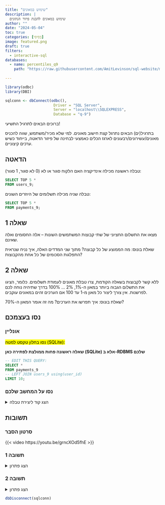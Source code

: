 ```yaml
---
title: "שימוש במאונים"
description: |
  שימוש במאונים להבנת פיזור הנתונים
author: ""
date: "2024-05-04"
toc: true
categories: [בסיסי]
image: featured.png
draft: true
filters:
  - interactive-sql
databases:
  - name: percentiles_q9
    path: "https://raw.githubusercontent.com/AmitLevinson/sql-website/main/questions/9-Percentiles/q9.sql"
    
---
```


```r
library(odbc)
library(DBI)

sqlconn <- dbConnect(odbc(),
                      Driver = "SQL Server",
                      Server = "localhost\\SQLEXPRESS",
                      Database = "q-9")

```

ברוכים הבאים לתרגיל התשיעי!  

בתרגיל(ים) הבאים נתרגל קצת חישוב מאונים. למי שלא מכיר/משתמש, שווה להכניס מאונים/עשירונים/רבעונים לארגז הכלים כאמצעי לבחינה של פיזור הדאטה, בייחוד כשיש ערכים קיצוניים.

## הדאטה

טבלה ראשונה מכילה אינדיקציה האם הלקוח סגור או לא (0 לא סגור, 1 סגור):

```sql
SELECT TOP 5 * 
FROM users_9;
```

טבלה שניה מכילה תשלומים של היוזרים השונים:

```sql
SELECT TOP 5 * 
FROM payments_9;
```


## שאלה 1

מצאו את התשלום החציוני של שתי קבוצות המשתמשים השונות -- אלה החסומים ואלה שאינם.

שאלת בונוס: מה הממוצע של כל קבוצה? מתוך שני המדדים האלה, איך נניח שנראית התפלגות הסכומים של כל אחת מהקבוצות?

## שאלה 2


ללא קשר לקבוצות בשאלה הקודמת, צרו טבלת מאונים לעמודת תשלומים. כלומר, הציגו את התשלום הגבוה ביותר במאון ה-1%, 2% $...$  100% בדרך שתיהיה נוחה לכם לפרשנות. אין צורך ליצור כל מאון מ-1 עד 100 אם הערכים זהים במאונים עוקבים.


שאלת בונוס: איך תפרשו את הערכים? מה זה אומר המאון ה-70%?


## נסו בעצמכם

### אונליין 

<mark>נסו בחלון טקסט למטה (SQLite):</mark>

**שאלה ראשונה פחות ממולצת לפתירה כאן (SQLite) אלא ב-RDBMS שלכם**

```.sql
-- EDIT THIS QUERY:
SELECT *
FROM payments_9
-- LEFT JOIN users_9 using(user_id)
LIMIT 10;


```


### נסו על המחשב שלכם

<details>
<summary>הצג קוד ליצירת טבלה</summary>

```sql
CREATE TABLE [users_9] (
    [user_id]	INT,
    [closed]	VARCHAR(512)
);

INSERT INTO [users_9] ([user_id], [closed]) VALUES
	('1', '0'),
	('2', '0'),
	('3', '0'),
	('4', '0'),
	('5', '0'),
	('6', '0'),
	('7', '0'),
	('8', '0'),
	('9', '1'),
	('10', '0'),
	('11', '1'),
	('12', '0'),
	('13', '1'),
	('14', '1'),
	('15', '0'),
	('16', '0'),
	('17', '0'),
	('18', '0'),
	('19', '1'),
	('20', '0'),
	('21', '0'),
	('22', '1'),
	('23', '0'),
	('24', '1'),
	('25', '0'),
	('26', '0'),
	('27', '0'),
	('28', '0'),
	('29', '0'),
	('30', '0'),
	('31', '0'),
	('32', '0'),
	('33', '1'),
	('34', '0'),
	('35', '0'),
	('36', '0'),
	('37', '0'),
	('38', '0'),
	('39', '1'),
	('40', '0');
	
	
-- Payments table
CREATE TABLE [payments_9] (
    [user_id]	INT,
    [amount]	INT
);

INSERT INTO [payments_9] ([user_id], [amount]) VALUES
	('15', '122'),
	('22', '76'),
	('24', '20'),
	('18', '285'),
	('15', '64'),
	('17', '72'),
	('15', '57'),
	('34', '14'),
	('31', '180'),
	('10', '25'),
	('38', '38'),
	('5', '69'),
	('18', '64'),
	('40', '172'),
	('27', '218'),
	('28', '22'),
	('17', '18'),
	('22', '191'),
	('40', '61'),
	('13', '4'),
	('31', '3'),
	('20', '14'),
	('12', '33'),
	('38', '5'),
	('7', '108'),
	('38', '30'),
	('7', '37'),
	('25', '26'),
	('5', '75'),
	('5', '214'),
	('1', '55'),
	('37', '72'),
	('8', '14'),
	('32', '14'),
	('27', '30'),
	('12', '58'),
	('36', '66'),
	('1', '14'),
	('1', '122'),
	('24', '275'),
	('37', '214'),
	('27', '64'),
	('10', '75'),
	('13', '78'),
	('3', '30'),
	('33', '281'),
	('5', '76'),
	('30', '62'),
	('32', '122'),
	('13', '30'),
	('37', '56'),
	('16', '66'),
	('6', '76'),
	('39', '16'),
	('20', '214'),
	('14', '233'),
	('16', '256'),
	('31', '122'),
	('2', '3'),
	('20', '139'),
	('35', '122'),
	('19', '80'),
	('23', '49'),
	('26', '218'),
	('18', '33'),
	('28', '219'),
	('14', '208'),
	('1', '46'),
	('25', '281'),
	('28', '13'),
	('27', '56'),
	('36', '72'),
	('4', '78'),
	('30', '64'),
	('17', '64'),
	('26', '288'),
	('27', '22'),
	('14', '55'),
	('14', '172'),
	('26', '210'),
	('40', '57'),
	('37', '27'),
	('36', '46'),
	('23', '75'),
	('2', '64'),
	('20', '38'),
	('17', '275'),
	('18', '61'),
	('7', '208'),
	('30', '256'),
	('15', '105'),
	('10', '256'),
	('11', '38'),
	('11', '5'),
	('30', '219'),
	('38', '219'),
	('13', '56'),
	('37', '262'),
	('32', '45'),
	('25', '14'),
	('20', '105'),
	('17', '38'),
	('5', '55'),
	('20', '26'),
	('4', '4'),
	('25', '18'),
	('26', '122'),
	('21', '72'),
	('11', '23'),
	('4', '288'),
	('34', '33'),
	('18', '22'),
	('10', '22'),
	('17', '61'),
	('28', '56'),
	('12', '122'),
	('8', '4'),
	('26', '13'),
	('7', '16'),
	('30', '219'),
	('15', '131'),
	('22', '83'),
	('24', '28'),
	('18', '287'),
	('15', '73'),
	('17', '72'),
	('15', '65'),
	('34', '17'),
	('31', '187'),
	('10', '28'),
	('38', '42'),
	('5', '75'),
	('18', '65'),
	('40', '173'),
	('27', '219'),
	('28', '27'),
	('17', '25'),
	('22', '199'),
	('40', '67'),
	('13', '9'),
	('31', '8'),
	('20', '18'),
	('12', '33'),
	('38', '10'),
	('7', '112'),
	('38', '38'),
	('7', '37'),
	('25', '27'),
	('5', '78'),
	('5', '223'),
	('1', '63'),
	('37', '80'),
	('8', '21'),
	('32', '20'),
	('27', '33'),
	('12', '59'),
	('36', '68'),
	('1', '19'),
	('1', '130'),
	('24', '284'),
	('37', '219'),
	('27', '71'),
	('10', '77'),
	('13', '78'),
	('3', '37'),
	('33', '284'),
	('5', '84'),
	('30', '71'),
	('32', '130'),
	('13', '38'),
	('37', '61'),
	('16', '70'),
	('6', '81'),
	('39', '19'),
	('20', '215'),
	('14', '241'),
	('16', '263'),
	('31', '128'),
	('2', '11'),
	('20', '141'),
	('35', '131'),
	('19', '81'),
	('23', '51'),
	('26', '218'),
	('18', '38'),
	('28', '220'),
	('14', '217'),
	('1', '47'),
	('25', '281'),
	('28', '15'),
	('27', '57'),
	('36', '75'),
	('4', '81'),
	('30', '66'),
	('17', '67'),
	('26', '288'),
	('27', '22'),
	('14', '59'),
	('14', '174'),
	('26', '219'),
	('40', '59'),
	('37', '35'),
	('36', '54'),
	('23', '76'),
	('2', '65'),
	('20', '44'),
	('17', '282'),
	('18', '61'),
	('7', '211'),
	('30', '264'),
	('15', '109'),
	('10', '263'),
	('11', '40'),
	('11', '6'),
	('30', '224'),
	('38', '226'),
	('13', '61'),
	('37', '270'),
	('32', '47'),
	('25', '23'),
	('20', '112'),
	('17', '43'),
	('5', '63'),
	('20', '32'),
	('4', '5'),
	('25', '21'),
	('26', '129'),
	('21', '73'),
	('11', '29'),
	('4', '297'),
	('34', '42'),
	('18', '26'),
	('10', '23'),
	('17', '68'),
	('28', '58'),
	('12', '124'),
	('8', '11'),
	('26', '17'),
	('7', '23'),
	('30', '228');

```

</details>

## תשובות

### סרטון הסבר


{{< video https://youtu.be/grncXOd5fhE >}}


### תשובה 1

<details>

<summary>הצג פתרון</summary>

**T-SQL**

```sql
SELECT DISTINCT CLOSED,
AVG(AMOUNT) OVER(Partition by Closed) as Average_Amount,
PERCENTILE_CONT(0.5) WITHIN GROUP (ORDER BY amount) OVER(partition by closed) AS Median_amount
FROM payments_9 p
LEFT JOIN users_9 u on p.user_id = u.user_id;

```

</details>


### תשובה 2

<details>

<summary>הצג פתרון</summary>

**T-SQL**, (מראה רק את ה-10 שורות הראשונות)

```sql
WITH AMOUNT_DIST AS (
SELECT 
CAST (cume_dist() over (ORDER BY AMOUNT) * 100 as int) AS PERCENTILE,
AMOUNT
FROM payments_9
)

SELECT PERCENTILE,
	MAX(AMOUNT) AS HIGHEST_AMOUNT_FOR_PERCENTILE
FROM AMOUNT_dist
GROUP BY PERCENTILE
```

</details>

```r
dbDisconnect(sqlconn)
```
